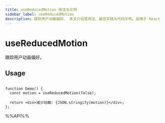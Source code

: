 ```yaml
---
title: useReducedMotion 用法与示例
sidebar_label: useReducedMotion
description: 跟踪用户动画偏好。 本文介绍其用法、最佳实践与代码示例。适用于 React 开发中需要处理副作用的场景。
---
```

# useReducedMotion

跟踪用户动画偏好。

## Usage

```tsx live

function Demo() {
  const motion = useReducedMotion(false);

  return <div>减少动画: {JSON.stringify(motion)}</div>;
};

```

%%API%%